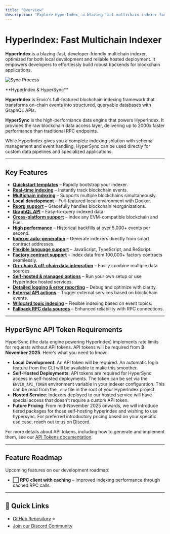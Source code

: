 ```yaml
---
title: "Overview"
description: "Explore HyperIndex, a blazing-fast multichain indexer for real-time blockchain data."
---
```


# HyperIndex: Fast Multichain Indexer

**HyperIndex** is a blazing-fast, developer-friendly multichain indexer, optimized for both local development and reliable hosted deployment. It empowers developers to effortlessly build robust backends for blockchain applications.

![Sync Process](/images/sync.gif)

<Info>
**HyperIndex & HyperSync**

**HyperIndex** is Envio's full-featured blockchain indexing framework that transforms on-chain events into structured, queryable databases with GraphQL APIs.

**HyperSync** is the high-performance data engine that powers HyperIndex. It provides the raw blockchain data access layer, delivering up to 2000x faster performance than traditional RPC endpoints.

While HyperIndex gives you a complete indexing solution with schema management and event handling, HyperSync can be used directly for custom data pipelines and specialized applications.
</Info>

---

## Key Features

- **[Quickstart templates](/HyperIndex/Tutorials/greeter-tutorial)** – Rapidly bootstrap your indexer.
- **[Real-time indexing](/HyperIndex/Advanced/performance/latency-at-head)** – Instantly track blockchain events.
- **[Multichain indexing](/HyperIndex/Advanced/multichain-indexing)** – Supports multiple blockchains simultaneously.
- **[Local development](/HyperIndex/Guides/running-locally)** – Full-featured local environment with Docker.
- **[Reorg support](/HyperIndex/Advanced/reorgs-support)** – Gracefully handles blockchain reorganizations.
- **[GraphQL API](/HyperIndex/Guides/navigating-hasura)** – Easy-to-query indexed data.
- **[Cross-platform support](/HyperIndex/supported-networks/index)** – Index any EVM-compatible blockchain and Fuel.
- **[High performance](/HyperIndex/Advanced/performance/benchmarking)** – Historical backfills at over 5,000+ events per second.
- **[Indexer auto-generation](/HyperIndex/contract-import)** – Generate indexers directly from smart contract addresses.
- **[Flexible language support](/HyperIndex/Advanced/terminology#programming-languages)** – JavaScript, TypeScript, and ReScript.
- **[Factory contract support](/HyperIndex/Advanced/dynamic-contracts)** – Index data from 100,000+ factory contracts seamlessly.
- **[On-chain & off-chain data integration](/HyperIndex/Guides/contract-state)** – Easily combine multiple data sources.
- **[Self-hosted & managed options](/HyperIndex/Hosted_Service/hosted-service)** – Run your own setup or use HyperIndex hosted services.
- **[Detailed logging & error reporting](/HyperIndex/Troubleshoot/logging)** – Debug and optimize with clarity.
- **[External API actions](/HyperIndex/Guides/ipfs)** – Trigger external services based on blockchain events.
- **[Wildcard topic indexing](/HyperIndex/Advanced/wildcard-indexing)** – Flexible indexing based on event topics.
- **[Fallback RPC data sources](/HyperIndex/Advanced/hypersync#improving-resilience-with-rpc-fallback)** – Enhanced reliability with RPC connections.

---

## HyperSync API Token Requirements

HyperSync (the data engine powering HyperIndex) implements rate limits for requests without API tokens. API tokens will be required from **3 November 2025**. Here's what you need to know:

- **Local Development**: An API token will be required. An automatic login feature from the CLI will be available to make this smoother.
- **Self-Hosted Deployments**: API tokens are required for HyperSync access in self-hosted deployments. The token can be set via the `ENVIO_API_TOKEN` environment variable in your indexer configuration. This can be read from the `.env` file in the root of your HyperIndex project.
- **Hosted Service**: Indexers deployed to our hosted service will have special access that doesn't require a custom API token.
- **Future Pricing**: From mid-November 2025 onwards, we will introduce tiered packages for those self-hosting hyperindex and wishing to use hypersync. For preferred introductory pricing based on your specific use case, reach out to us on [Discord](https://discord.gg/Q9qt8gZ2fX).

For more details about API tokens, including how to generate and implement them, see our [API Tokens documentation](/HyperSync/api-tokens).

---

## Feature Roadmap

Upcoming features on our development roadmap:

- **⬜ RPC client with caching** – Improved indexing performance through cached RPC calls.

---

## 🔗 Quick Links

- [GitHub Repository](https://github.com/enviodev/hyperindex) ⭐
- [Join our Discord Community](https://discord.gg/Q9qt8gZ2fX)

